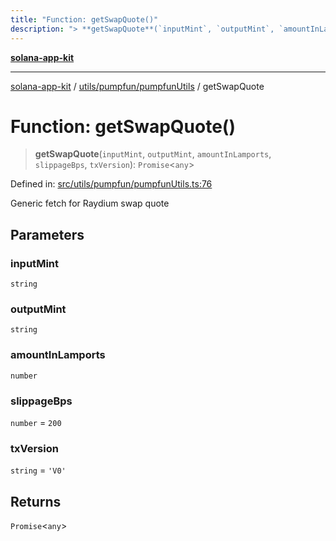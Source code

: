```yaml
---
title: "Function: getSwapQuote()"
description: "> **getSwapQuote**(`inputMint`, `outputMint`, `amountInLamports`, `slippageBps`, `txVersion`): `Promise`\<`any`\>"
---
```


[**solana-app-kit**](../../../../README.mdx)

***

[solana-app-kit](../../../../README.mdx) / [utils/pumpfun/pumpfunUtils](../README.mdx) / getSwapQuote

# Function: getSwapQuote()

> **getSwapQuote**(`inputMint`, `outputMint`, `amountInLamports`, `slippageBps`, `txVersion`): `Promise`\<`any`\>

Defined in: [src/utils/pumpfun/pumpfunUtils.ts:76](https://github.com/SendArcade/solana-social-starter/blob/b27156124ee1831d644b1af765e8d55a2885cd4f/src/utils/pumpfun/pumpfunUtils.ts#L76)

Generic fetch for Raydium swap quote

## Parameters

### inputMint

`string`

### outputMint

`string`

### amountInLamports

`number`

### slippageBps

`number` = `200`

### txVersion

`string` = `'V0'`

## Returns

`Promise`\<`any`\>
